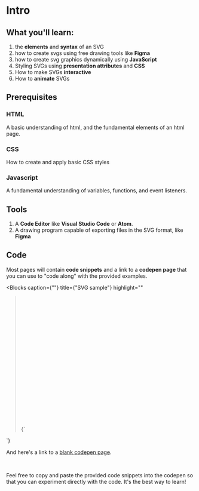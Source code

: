 
# Intro

## What you'll learn:

1. the **elements** and **syntax** of an SVG
1. how to create svgs using free drawing tools like **Figma**
1. how to create svg graphics dynamically using **JavaScript**
1. Styling SVGs using **presentation attributes** and **CSS**
1. How to make SVGs **interactive**
1. How to **animate** SVGs

## Prerequisites

### HTML

A basic understanding of html, and the fundamental elements of an html page.

### CSS

How to create and apply basic CSS styles

### Javascript

A fundamental understanding of variables, functions, and event listeners.

## Tools

1. A **Code Editor** like **Visual Studio Code** or **Atom**.
1. A drawing program capable of exporting files in the SVG format, like **Figma**

## Code

Most pages will contain **code snippets** and a link to a **codepen page** that you can use to "code along" with the provided examples.

<Blocks
  caption={""}
  title={"SVG sample"}
  highlight=""
>{`<svg width="362" height="362" viewBox="0 0 362 362" fill="none">
  <circle cx="181" cy="181" r="181" fill="#F3C729" />
  <circle cx="118.5" cy="140.5" r="12.5" fill="black" />
  <circle cx="243.5" cy="140.5" r="12.5" fill="black" />
  <path
    d="M80 224C121 271 241 276 291 224"
    stroke="black"
    stroke-width="13"
    stroke-linecap="round"
  />
</svg>`}</Blocks>

And here's a link to a <a href='https://codepen.io/aokorodu/pen/ExMwgxO' target='_blank'>blank codepen page</a>.

<br />

Feel free to copy and paste the provided code snippets into the codepen so that you can experiment directly with the code. It's the best way to learn!
